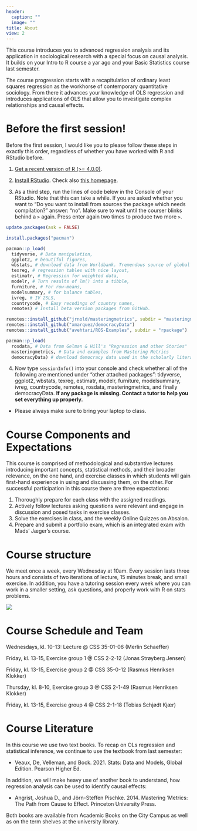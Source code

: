 ```yaml
---
header:
  caption: ""
  image: ""
title: About
view: 2
---
```


This course introduces you to advanced regression analysis and its application in sociological research with a special focus on causal analysis. It builds on your Intro to R course a yar ago and your Basic Statistics course last semester.

The course progression starts with a recapitulation of ordinary least squares regression as the workhorse of 
contemporary quantitative sociology. From there it advances your knowledge of OLS regression and introduces applications of OLS that allow you to investigate complex relationships and causal effects.

# Before the first session!

Before the first session, I would like you to please follow these steps in exactly this order, regardless of whether you have worked with R and RStudio before.

1. [Get a recent version of R (>= 4.0.0)](https://mirrors.dotsrc.org/cran/).

2. [Install RStudio](https://rstudio.com/products/rstudio/download/#download). Check also [this homepage](https://psyteachr.github.io/msc-data-skills/installingr.html#installing-base-r). 

3. As a third step, run the lines of code below in the Console of your RStudio. Note that this can take a while. If you are asked whether you want to "Do you want to install from sources the package which needs compilation?" answer: "no". Make sure to wait until the courser blinks behind a `>` again. Press enter again two times to produce two more `>`.

```r
update.packages(ask = FALSE)

install.packages("pacman")

pacman::p_load(
  tidyverse, # Data manipulation,
  ggplot2, # beautiful figures,
  wbstats, # download data from Worldbank. Tremendous source of global socio-economic data.
  texreg, # regression tables with nice layout,
  estimatr, # Regression for weighted data,
  modelr, # Turn results of lm() into a tibble,
  furniture, # For row-means,
  modelsummary, # for balance tables,
  ivreg, # IV 2SLS,
  countrycode, # Easy recodings of country names,
  remotes) # Install beta version packages from GitHub.

remotes::install_github("jrnold/masteringmetrics", subdir = "masteringmetrics")
remotes::install_github("xmarquez/democracyData")
remotes::install_github("avehtari/ROS-Examples", subdir = "rpackage")

pacman::p_load(
  rosdata, # Data from Gelman & Hill's "Regression and other Stories"
  masteringmetrics, # Data and examples from Mastering Metrics
  democracyData) # download democracy data used in the scholarly literature.
```

4. Now type `sessionInfo()` into your console and check whether all of the following are mentioned under "other attached packages": tidyverse, ggplot2, wbstats, texreg,   estimatr, modelr, furniture,  modelsummary, ivreg, countrycode, remotes, rosdata, masteringmetrics, and finally democracyData. **If any package is missing. Contact a tutor to help you set everything up properly.**
  
- Please always make sure to bring your laptop to class.

# Course Components and Expectations 

This course is comprised of methodological and substantive lectures introducing important 
concepts, statistical methods, and their broader relevance, on the one hand, and exercise classes in 
which students will gain first-hand experience in using and discussing them, on the other. For successful participation in this course there are three expectations: 

1. Thoroughly prepare for each class with the assigned readings. 
2. Actively follow lectures asking questions were relevant and engage in discussion and posed tasks in exercise classes. 
3. Solve the exercises in class, and the weekly Online Quizzes on Absalon.
3. Prepare and submit a portfolio exam, which is an integrated exam with Mads' Jæger's course.

# Course structure

We meet once a week, every Wednesday at 10am. Every session lasts three hours and consists of two iterations of lecture, 15 minutes break, and small exercise. In addition, you have a tutoring session every week where you can work in a smaller setting, ask questions, and properly work with R on stats problems.

![](Lectures/1-Intro/img/Structure.png)

# Course Schedule and Team

Wednesdays, kl. 10-13: Lecture @ CSS 35-01-06 (Merlin Schaeffer) 

Friday, kl. 13-15, Exercise group 1 @ CSS 2-2-12 (Jonas Strøyberg Jensen)

Friday, kl. 13-15, Exercise group 2 @ CSS 35-0-12 (Rasmus Henriksen Klokker)

Thursday, kl. 8-10, Exercise group 3 @ CSS 2-1-49 (Rasmus Henriksen Klokker)

Friday, kl. 13-15, Exercise group 4 @ CSS 2-1-18 (Tobias Schjødt Kjær)

# Course Literature 
In this course we use two text books. To recap on OLs regression and statistical inference, we continue to use the textbook from last semester:

- Veaux, De, Velleman, and Bock. 2021. Stats: Data and Models, Global Edition. Pearson Higher Ed.

In addition, we will make heavy use of another book to understand, how regression analysis can be used to identify causal effects:

- Angrist, Joshua D., and Jörn-Steffen Pischke. 2014. Mastering ’Metrics: The Path from Cause to Effect. Princeton University Press.

Both books are available from Academic Books on the City Campus as well as on the term 
shelves at the university library.


